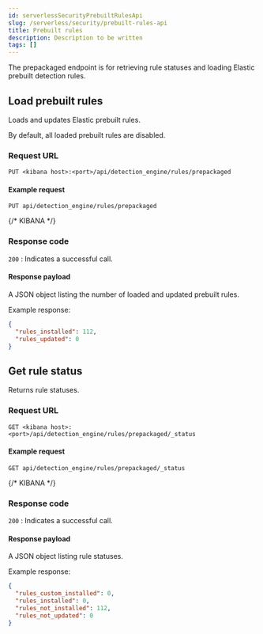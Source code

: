 ```yaml
---
id: serverlessSecurityPrebuiltRulesApi
slug: /serverless/security/prebuilt-rules-api
title: Prebuilt rules
description: Description to be written
tags: []
---
```


<div id="prebuilt-rules-api"></div>

The prepackaged endpoint is for retrieving rule statuses and loading Elastic
prebuilt detection rules.

## Load prebuilt rules

Loads and updates Elastic prebuilt rules.

<DocCallOut title="Note">
By default, all loaded prebuilt rules are disabled.
</DocCallOut>

### Request URL

`PUT <kibana host>:<port>/api/detection_engine/rules/prepackaged`

#### Example request

```console
PUT api/detection_engine/rules/prepackaged
```
{/* KIBANA */}

### Response code

`200` 
    : Indicates a successful call.

#### Response payload

A JSON object listing the number of loaded and updated prebuilt rules.

Example response:

```json
{
  "rules_installed": 112,
  "rules_updated": 0
}
```

## Get rule status

Returns rule statuses.

### Request URL

`GET <kibana host>:<port>/api/detection_engine/rules/prepackaged/_status`

#### Example request

```console
GET api/detection_engine/rules/prepackaged/_status
```
{/* KIBANA */}

### Response code

`200` 
    : Indicates a successful call.

#### Response payload

A JSON object listing rule statuses.

Example response:

```json
{
  "rules_custom_installed": 0,
  "rules_installed": 0,
  "rules_not_installed": 112,
  "rules_not_updated": 0
}
```
